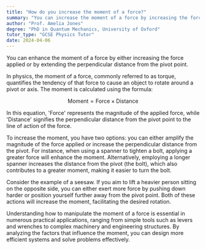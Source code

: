 ```yaml
---
title: "How do you increase the moment of a force?"
summary: "You can increase the moment of a force by increasing the force or the perpendicular distance from the pivot."
author: "Prof. Amelia Jones"
degree: "PhD in Quantum Mechanics, University of Oxford"
tutor_type: "GCSE Physics Tutor"
date: 2024-04-06
---
```


You can enhance the moment of a force by either increasing the force applied or by extending the perpendicular distance from the pivot point.

In physics, the moment of a force, commonly referred to as torque, quantifies the tendency of that force to cause an object to rotate around a pivot or axis. The moment is calculated using the formula:

$$
\text{Moment} = \text{Force} \times \text{Distance}
$$

In this equation, 'Force' represents the magnitude of the applied force, while 'Distance' signifies the perpendicular distance from the pivot point to the line of action of the force.

To increase the moment, you have two options: you can either amplify the magnitude of the force applied or increase the perpendicular distance from the pivot. For instance, when using a spanner to tighten a bolt, applying a greater force will enhance the moment. Alternatively, employing a longer spanner increases the distance from the pivot (the bolt), which also contributes to a greater moment, making it easier to turn the bolt.

Consider the example of a seesaw. If you aim to lift a heavier person sitting on the opposite side, you can either exert more force by pushing down harder or position yourself further away from the pivot point. Both of these actions will increase the moment, facilitating the desired rotation.

Understanding how to manipulate the moment of a force is essential in numerous practical applications, ranging from simple tools such as levers and wrenches to complex machinery and engineering structures. By analyzing the factors that influence the moment, you can design more efficient systems and solve problems effectively.
    